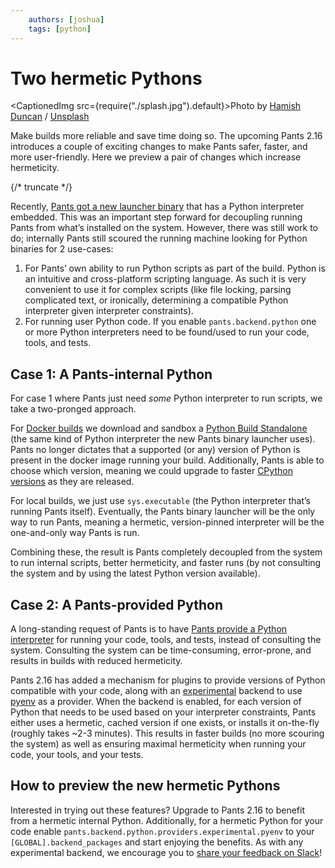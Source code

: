 ```yaml
---
    authors: [joshua]
    tags: [python]
---
```


# Two hermetic Pythons

<CaptionedImg src={require("./splash.jpg").default}>Photo by [Hamish Duncan](https://unsplash.com/@hambourine?utm_source=ghost&utm_medium=referral&utm_campaign=api-credit) / [Unsplash](https://unsplash.com/?utm_source=ghost&utm_medium=referral&utm_campaign=api-credit)</CaptionedImg>

Make builds more reliable and save time doing so. The upcoming Pants 2.16 introduces a couple of exciting changes to make Pants safer, faster, and more user-friendly. Here we preview a pair of changes which increase hermeticity.

{/* truncate */}

Recently, [Pants got a new launcher binary](../2023-02-23-the-pants-launcher-binary-a-much-simpler-way-to-install-and-run-pants/index.md) that has a Python interpreter embedded. This was an important step forward for decoupling running Pants from what’s installed on the system. However, there was still work to do; internally Pants still scoured the running machine looking for Python binaries for 2 use-cases:

1.  For Pants’ own ability to run Python scripts as part of the build. Python is an intuitive and cross-platform scripting language. As such it is very convenient to use it for complex scripts (like file locking, parsing complicated text, or ironically, determining a compatible Python interpreter given interpreter constraints).
2.  For running user Python code. If you enable `pants.backend.python` one or more Python interpreters need to be found/used to run your code, tools, and tests.

## Case 1: A Pants-internal Python

For case 1 where Pants just need _some_ Python interpreter to run scripts, we take a two-pronged approach.

For [Docker builds](../2023-02-24-pants-2-15/index.md) we download and sandbox a [Python Build Standalone](https://gregoryszorc.com/docs/python-build-standalone/main/?ref=blog.pantsbuild.org) (the same kind of Python interpreter the new Pants binary launcher uses). Pants no longer dictates that a supported (or any) version of Python is present in the docker image running your build. Additionally, Pants is able to choose which version, meaning we could upgrade to faster [CPython versions](https://github.com/markshannon/faster-cpython/blob/master/plan.md) as they are released.

For local builds, we just use `sys.executable` (the Python interpreter that’s running Pants itself). Eventually, the Pants binary launcher will be the only way to run Pants, meaning a hermetic, version-pinned interpreter will be the one-and-only way Pants is run.

Combining these, the result is Pants completely decoupled from the system to run internal scripts, better hermeticity, and faster runs (by not consulting the system and by using the latest Python version available).

## Case 2: A Pants-provided Python

A long-standing request of Pants is to have [Pants provide a Python interpreter](https://github.com/pantsbuild/pants/issues/10447) for running your code, tools, and tests, instead of consulting the system. Consulting the system can be time-consuming, error-prone, and results in builds with reduced hermeticity.

Pants 2.16 has added a mechanism for plugins to provide versions of Python compatible with your code, along with an [experimental](../2022-11-21-quick-feedback-on-new-features-via-experimental-backends/index.md) backend to use [pyenv](https://github.com/pyenv/pyenv) as a provider. When the backend is enabled, for each version of Python that needs to be used based on your interpreter constraints, Pants either uses a hermetic, cached version if one exists, or installs it on-the-fly (roughly takes ~2-3 minutes). This results in faster builds (no more scouring the system) as well as ensuring maximal hermeticity when running your code, your tools, and your tests.

## How to preview the new hermetic Pythons

Interested in trying out these features? Upgrade to Pants 2.16 to benefit from a hermetic internal Python. Additionally, for a hermetic Python for your code enable `pants.backend.python.providers.experimental.pyenv` to your `[GLOBAL].backend_packages` and start enjoying the benefits. As with any experimental backend, we encourage you to [share your feedback on Slack](https://www.pantsbuild.org/docs/getting-help?ref=blog.pantsbuild.org)!
